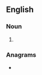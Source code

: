 ==English==

===Noun===
{{head|en|noun form}}

# {{plural of|kegger|lang=en}}

===Anagrams===
* {{anagrams|en|a=eeggkrs|skegger}}